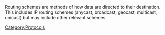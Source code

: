 Routing schemes are methods of how data are directed to their destination. This includes IP routing schemes (anycast, broadcast, geocast, multicast, unicast) but may include other relevant schemes.

[[Category:Protocols]]